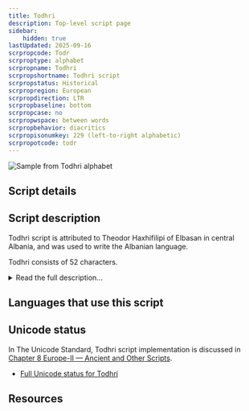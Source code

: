 ```yaml
---
title: Todhri
description: Top-level script page
sidebar:
    hidden: true
lastUpdated: 2025-09-16
scrpropcode: Todr
scrproptype: alphabet
scrpropname: Todhri
scrpropshortname: Todhri script
scrpropstatus: Historical
scrpropregion: European
scrpropdirection: LTR
scrpropbaseline: bottom
scrpropcase: no
scrpropwspace: between words
scrpropbehavior: diacritics
scrpropisonumkey: 229 (left-to-right alphabetic)
scrpropotcode: todr
---
```



![](../images/todr-sample.jpg "Sample from Todhri alphabet")

## Script details

<ScriptDetails />

## Script description

Todhri script is attributed to Theodor Haxhifilipi of Elbasan in central Albania, and was used to write the Albanian language.

Todhri consists of 52 characters.

<details>
<summary>Read the full description...</summary>Todhri was used in the 18th  and the 19th centuries to write Biblical texts. Merchants also used the script for correspondence and record-keeping.
</details>

## Languages that use this script

<WsList script='Todr' wsMax='5' />

## Unicode status

In The Unicode Standard, Todhri script implementation is discussed in [Chapter 8 Europe-II — Ancient and Other Scripts](https://www.unicode.org/versions/latest/core-spec/chapter-8/#G746332).

- [Full Unicode status for Todhri](/scrlang/unicode/todr-unicode)



## Resources

<ScriptResources detailSummary='seemore' />

